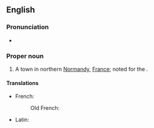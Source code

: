 ==English==
{{wikipedia}}

===Pronunciation===
* {{IPA|en|/baɪˈjɜː/|/baɪˈjuː/}}

===Proper noun===
{{en-proper noun}}

# A town in northern [[Normandy]], [[France]]; noted for the {{w|Bayeux Tapestry}}.

====Translations====
{{trans-top|town in Normandy}}
* French: {{t+|fr|Bayeux}}
*: Old French: {{t|fro|Baex}}
{{trans-mid}}
* Latin: {{t|la|Augustodūrum|n}}
{{trans-bottom}}
